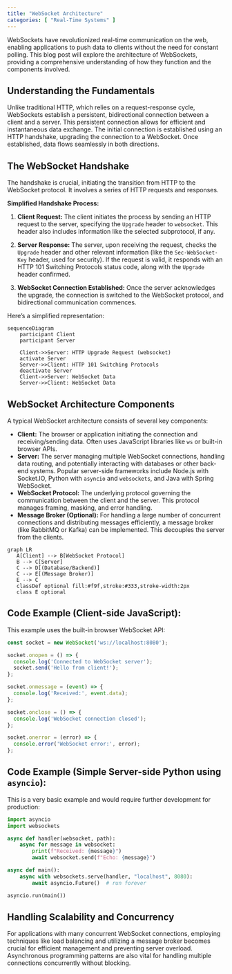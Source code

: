 ```yaml
---
title: "WebSocket Architecture"
categories: [ "Real-Time Systems" ]
---
```


WebSockets have revolutionized real-time communication on the web, enabling applications to push data to clients without the need for constant polling. This blog post will explore the architecture of WebSockets, providing a comprehensive understanding of how they function and the components involved.

## Understanding the Fundamentals

Unlike traditional HTTP, which relies on a request-response cycle, WebSockets establish a persistent, bidirectional connection between a client and a server. This persistent connection allows for efficient and instantaneous data exchange. The initial connection is established using an HTTP handshake, upgrading the connection to a WebSocket. Once established, data flows seamlessly in both directions.

## The WebSocket Handshake

The handshake is crucial, initiating the transition from HTTP to the WebSocket protocol. It involves a series of HTTP requests and responses.

**Simplified Handshake Process:**

1.  **Client Request:** The client initiates the process by sending an HTTP request to the server, specifying the `Upgrade` header to `websocket`. This header also includes information like the selected subprotocol, if any.

2.  **Server Response:** The server, upon receiving the request, checks the `Upgrade` header and other relevant information (like the `Sec-WebSocket-Key` header, used for security). If the request is valid, it responds with an HTTP 101 Switching Protocols status code, along with the `Upgrade` header confirmed.

3.  **WebSocket Connection Established:** Once the server acknowledges the upgrade, the connection is switched to the WebSocket protocol, and bidirectional communication commences.

Here's a simplified representation:

```mermaid
sequenceDiagram
    participant Client
    participant Server

    Client->>Server: HTTP Upgrade Request (websocket)
    activate Server
    Server->>Client: HTTP 101 Switching Protocols
    deactivate Server
    Client->>Server: WebSocket Data
    Server->>Client: WebSocket Data
```

## WebSocket Architecture Components

A typical WebSocket architecture consists of several key components:

-   **Client:** The browser or application initiating the connection and receiving/sending data. Often uses JavaScript libraries like `ws` or built-in browser APIs.
-   **Server:** The server managing multiple WebSocket connections, handling data routing, and potentially interacting with databases or other back-end systems. Popular server-side frameworks include Node.js with Socket.IO, Python with `asyncio` and `websockets`, and Java with Spring WebSocket.
-   **WebSocket Protocol:** The underlying protocol governing the communication between the client and the server. This protocol manages framing, masking, and error handling.
-   **Message Broker (Optional):** For handling a large number of concurrent connections and distributing messages efficiently, a message broker (like RabbitMQ or Kafka) can be implemented. This decouples the server from the clients.

```mermaid
graph LR
   A[Client] --> B[WebSocket Protocol]
   B --> C[Server]
   C --> D[(Database/Backend)]
   C --> E[(Message Broker)]
   E --> C
   classDef optional fill:#f9f,stroke:#333,stroke-width:2px
   class E optional
```

## Code Example (Client-side JavaScript):

This example uses the built-in browser WebSocket API:

``` javascript
const socket = new WebSocket('ws://localhost:8080');

socket.onopen = () => {
  console.log('Connected to WebSocket server');
  socket.send('Hello from client!');
};

socket.onmessage = (event) => {
  console.log('Received:', event.data);
};

socket.onclose = () => {
  console.log('WebSocket connection closed');
};

socket.onerror = (error) => {
  console.error('WebSocket error:', error);
};
```

## Code Example (Simple Server-side Python using `asyncio`):

This is a very basic example and would require further development for production:

``` python
import asyncio
import websockets

async def handler(websocket, path):
    async for message in websocket:
        print(f"Received: {message}")
        await websocket.send(f"Echo: {message}")

async def main():
    async with websockets.serve(handler, "localhost", 8080):
        await asyncio.Future()  # run forever

asyncio.run(main())
```

## Handling Scalability and Concurrency

For applications with many concurrent WebSocket connections, employing techniques like load balancing and utilizing a message broker becomes crucial for efficient management and preventing server overload. Asynchronous programming patterns are also vital for handling multiple connections concurrently without blocking.



